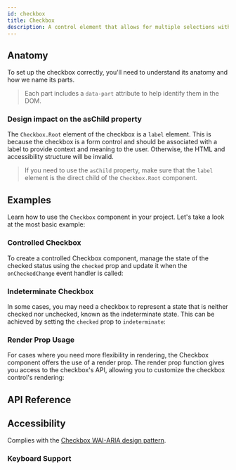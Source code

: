 ```yaml
---
id: checkbox
title: Checkbox
description: A control element that allows for multiple selections within a set.
---
```


<ComponentPreview id="Checkbox" />

## Anatomy

To set up the checkbox correctly, you'll need to understand its anatomy and how we name its parts.

> Each part includes a `data-part` attribute to help identify them in the DOM.

<Anatomy id="checkbox" />

### Design impact on the asChild property

The `Checkbox.Root` element of the checkbox is a `label` element. This is because the checkbox is a
form control and should be associated with a label to provide context and meaning to the user.
Otherwise, the HTML and accessibility structure will be invalid.

> If you need to use the `asChild` property, make sure that the `label` element is the direct child
> of the `Checkbox.Root` component.

## Examples

Learn how to use the `Checkbox` component in your project. Let's take a look at the most basic
example:

<Example id="basic" />

### Controlled Checkbox

To create a controlled Checkbox component, manage the state of the checked status using the
`checked` prop and update it when the `onCheckedChange` event handler is called:

<Example id="controlled" />

### Indeterminate Checkbox

In some cases, you may need a checkbox to represent a state that is neither checked nor unchecked,
known as the indeterminate state. This can be achieved by setting the `checked` prop to
`indeterminate`:

<Example id="indeterminate" />

### Render Prop Usage

For cases where you need more flexibility in rendering, the Checkbox component offers the use of a
render prop. The render prop function gives you access to the checkbox's API, allowing you to
customize the checkbox control's rendering:

<Example id="render-prop" />

## API Reference

<ComponentTypes id="checkbox" />

## Accessibility

Complies with the
[Checkbox WAI-ARIA design pattern](https://www.w3.org/WAI/ARIA/apg/patterns/checkbox/).

### Keyboard Support

<KeyBindingsTable id="checkbox" />
